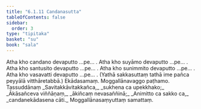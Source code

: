```yaml
---
title: "6.1.11 Candanasutta"
tableOfContents: false
sidebar:
  order: 3
type: "tipitaka"
basket: "su"
book: "sala"
---
```



<DynamicBreadcrumb />

<Division number="342" book="sala" bookNo="13" page="473">

<Paragraph number="1463" book="sala">
Atha kho candano devaputto …pe… .
</Paragraph>

<Paragraph number="1464" book="sala">
Atha kho suyāmo devaputto …pe… .
</Paragraph>

<Paragraph number="1465" book="sala">
Atha kho santusito devaputto …pe… .
</Paragraph>

<Paragraph number="1466" book="sala">
Atha kho sunimmito devaputto …pe… .
</Paragraph>

<Paragraph number="1467" book="sala">
Atha kho vasavatti devaputto …pe… .
</Paragraph>

<Paragraph number="1468" book="sala">
(Yathā sakkasuttaṃ tathā ime pañca peyyālā vitthāretabbā.)

</Paragraph>
</Division>

<Paragraph number="1469" type="center" book="sala">
Ekādasamaṃ.



</Paragraph>

<Paragraph number="1470" type="center" book="sala">
Moggallānavaggo paṭhamo.



</Paragraph>

<Paragraph number="1471" type="center" book="sala">
Tassuddānaṃ


</Paragraph>

<Paragraph number="1472" type="verses" book="sala">
_Savitakkāvitakkañca,_  
_sukhena ca upekkhako;_  
_Ākāsañceva viññāṇaṃ,_  
_ākiñcaṃ nevasaññinā;_  
_Animitto ca sakko ca,_  
_candanekādasena cāti._  


</Paragraph>

<Paragraph number="1473" type="center" book="sala">
Moggallānasaṃyuttaṃ samattaṃ.
</Paragraph>